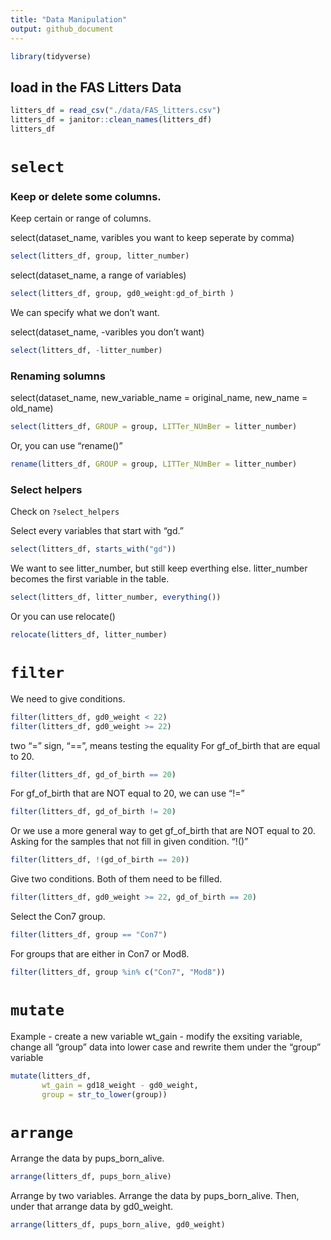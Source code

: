 ```yaml
---
title: "Data Manipulation"
output: github_document
---
```


```r
library(tidyverse)
```

## load in the FAS Litters Data

```r
litters_df = read_csv("./data/FAS_litters.csv")
litters_df = janitor::clean_names(litters_df)
litters_df
```

# `select`

### Keep or delete some columns.

Keep certain or range of columns.

select(dataset_name, varibles you want to keep seperate by comma)
```r
select(litters_df, group, litter_number)
```

select(dataset_name, a range of variables)
```r
select(litters_df, group, gd0_weight:gd_of_birth )
```

We can specify what we don't want.

select(dataset_name, -varibles you don't want)
```r
select(litters_df, -litter_number)
```


### Renaming solumns

select(dataset_name, new_variable_name = original_name, new_name = old_name)
```r
select(litters_df, GROUP = group, LITTer_NUmBer = litter_number)
```

Or, you can use "rename()"
```r
rename(litters_df, GROUP = group, LITTer_NUmBer = litter_number)
```

### Select helpers
Check on `?select_helpers`

Select every variables that start with "gd."
```r
select(litters_df, starts_with("gd"))
```

We want to see litter_number, but still keep everthing else. litter_number becomes the first variable in the table.
```r
select(litters_df, litter_number, everything())
```

Or you can use relocate()
```r
relocate(litters_df, litter_number)
```



# `filter`
We need to give conditions.
```r
filter(litters_df, gd0_weight < 22)
filter(litters_df, gd0_weight >= 22)
```

two "=" sign, "==", means testing the equality
For gf_of_birth that are equal to 20.
```r
filter(litters_df, gd_of_birth == 20)
```

For gf_of_birth that are NOT equal to 20, we can use "!="
```r
filter(litters_df, gd_of_birth != 20)
```

Or we use a more general way to get gf_of_birth that are NOT equal to 20.
Asking for the samples that not fill in given condition. "!()"
```r
filter(litters_df, !(gd_of_birth == 20))
```

Give two conditions. Both of them need to be filled.
```r
filter(litters_df, gd0_weight >= 22, gd_of_birth == 20)
```

Select the Con7 group.
```r
filter(litters_df, group == "Con7")
```

For groups that are either in Con7 or Mod8. 
```r
filter(litters_df, group %in% c("Con7", "Mod8"))
```



# `mutate`

Example
 - create a new variable wt_gain
 - modify the exsiting variable, change all "group" data into lower case and rewrite them under the "group" variable
```r
mutate(litters_df, 
       wt_gain = gd18_weight - gd0_weight,
       group = str_to_lower(group))
```



# `arrange`

Arrange the data by pups_born_alive.
```r
arrange(litters_df, pups_born_alive)
```

Arrange by two variables.
Arrange the data by pups_born_alive. Then, under that arrange data by gd0_weight.
```r
arrange(litters_df, pups_born_alive, gd0_weight)
```

